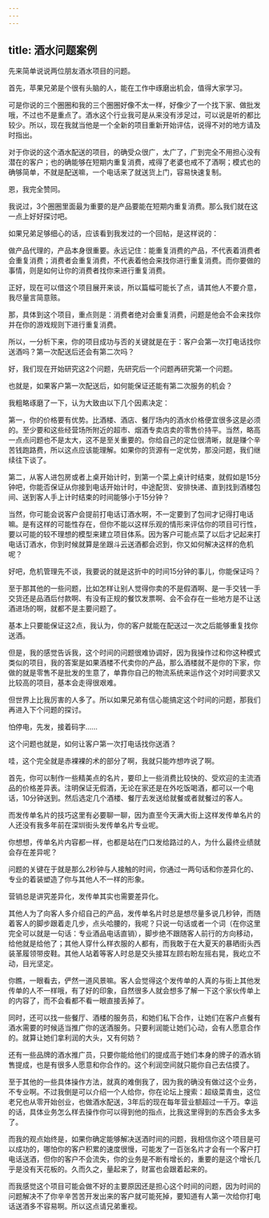 ```yaml
---
---
---
```

title: 酒水问题案例
---



先来简单说说两位朋友酒水项目的问题。

首先，苹果兄弟是个很有头脑的人，能在工作中琢磨出机会，值得大家学习。

可是你说的三个圈圈和我的三个圈圈好像不太一样，好像少了一个找下家、做批发哦，不过也不是重点了。酒水这个行业我可是从来没有涉足过，可以说是听的都比较少。所以，现在我就当他是一个全新的项目重新开始评估，说得不对的地方请及时指出。

对于你说的这个酒水配送的项目，的确受众很广，太广了，广到完全不用担心没有潜在的客户；也的确能够在短期内重复消费，戒得了老婆也戒不了酒啊；模式也的确够简单，不就是配送嘛，一个电话来了就送货上门，容易快速复制。

恩，我完全赞同。

我说过，3个圈圈里面最为重要的是产品要能在短期内重复消费。那么我们就在这一点上好好探讨吧。

如果兄弟足够细心的话，应该看到我发过的一个回帖，是这样说的：

做产品代理的，产品本身很重要。永远记住：能重复消费的产品，不代表着消费者会重复消费；消费者会重复消费，不代表着他会来找你进行重复消费。而你要做的事情，则是如何让你的消费者找你来进行重复消费。

正好，现在可以借这个项目展开来谈，所以篇幅可能长了点，请其他人不要介意，我尽量言简意赅。

那，具体到这个项目，重点则是：消费者绝对会重复消费，问题是他会不会来找你并在你的游戏规则下进行重复消费。

所以，一分析下来，你的项目成功与否的关键就是在于：客户会第一次打电话找你送酒吗？第一次配送后还会有第二次吗？

好，我们现在开始研究这2个问题，先研究后一个问题再研究第一个问题。

也就是，如果客户第一次配送后，如何能保证还能有第二次服务的机会？

我粗略琢磨了一下，认为大致由以下几个因素决定：

第一，你的价格要有优势。比酒楼、酒店、餐厅场内的酒水价格便宜很多这是必须的。至少要和这些经营场所附近的超市、烟酒专卖店卖的零售价持平。当然，略高一点点问题也不是太大，这不是至关重要的。你给自己的定位很清晰，就是赚个辛苦钱跑路费，所以这点应该能理解。如果你的货源有一定优势，那没问题，我们继续往下谈了。

第二，从客人进包房或者上桌开始计时，到第一个菜上桌计时结束，就假如是15分钟吧，你能否保证从你接到电话开始计时，中途配货、安排快递、直到找到酒楼包间、送到客人手上计时结束的时间能够小于15分钟？

当然，你可能会说客户会提前打电话订酒水啊，不一定要到了包间才记得打电话嘛。是有这样的可能性存在，但你不能以这样乐观的情形来评估你的项目可行性，要以可能的较不理想的模型来建立项目体系。因为客户可能点菜了以后才记起来打电话订酒水，你到时候就算是坐跟斗云送酒都会迟到，你又如何解决这样的危机呢？

好吧，危机管理先不谈，我要说的就是这折中的时间15分钟的事儿，你能保证吗？

至于那其他的一些问题，比如怎样让别人觉得你卖的不是假酒啊、是一手交钱一手交货还是品酒后付款啊、有没有正规的餐饮发票啊、会不会存在一些地方是不让送酒进场的啊，就都不是主要问题了。

基本上只要能保证这2点，我认为，你的客户就能在配送过一次之后能够重复找你送酒。

但是，我的感觉告诉我，这个时间的问题很难协调好，因为我操作过和你这种模式类似的项目，我的答案是如果酒楼不代卖你的产品，那么酒楼就不是你的下家，你做的就是零售不是批发的生意了，单靠你自己的物流系统来运作这个对时间要求又比较高的项目，基本会走得很艰难。

但世界上比我厉害的人多了。所以如果兄弟有信心能搞定这个时间的问题，那我们再进入下个问题的探讨。

怕停电，先发，接着码字……

这个问题也就是，如何让客户第一次打电话找你送酒？

哇，这个完全就是赤裸裸的术的部分了啊，我就只能咋想咋说了啊。

首先，你可以制作一些精美点的名片，要印上一些消费比较快的、受欢迎的主流酒品的价格差异表。注明保证无假酒，无论在家还是在外吃饭喝酒，都可以一个电话，10分钟送到。然后选定几个酒楼、餐厅去发送给就餐或者就餐过的客人。

而发传单名片的技巧这里有必要聊一聊，因为直至今天满大街上这样发传单名片的人还没有我多年前在深圳街头发传单名片专业呢。

你想想，传单名片内容都一样，也都是站在门口发给路过的人，为什么最终业绩就会存在差异呢？

问题的关键在于就是那么2秒钟与人接触的时间，你通过一两句话和你差异化的、专业的着装塑造了你与其他人不一样的形象。

营销总是讲究差异化，发传单其实也需要差异化。

其他人为了向客人多介绍自己的产品，发传单名片时总是想尽量多说几秒钟，而随着客人的脚步跟着走几步，点头哈腰的，我呢？只说一句话或者一个词（在你这里完全可以就是一句话：专业酒品电话直销），脚步绝不跟随客人前行的方向移动，给他就是给他了；其他人穿什么样衣服的人都有，而我敢于在大夏天的暴晒街头西装革履领带皮鞋。其他人站着等客人时总是交头接耳左顾右盼左摇右晃，我屹立不动，目光坚定。

你瞧，一眼看去，俨然一道风景嘛。客人会觉得这个发传单的人真的与街上其他发传单的人不一样哦，有了好的印象，自然很多人就会想多了解一下这个家伙传单上的内容了，而不会看都不看一眼直接丢掉了。

同时，还可以找一些餐厅、酒楼的服务员，和她们私下合作，让她们在客户点餐有酒水需要的时候适当推广你的送酒服务。只要利润能让她们心动，会有人愿意合作的。就算让她们拿利润的大头，又有何妨？

还有一些品牌的酒水推广员，只要你能给他们的提成高于她们本身的牌子的酒水销售提成，也是有很多人愿意和你合作的。这个利润空间就只能你自己去估摸了。

至于其他的一些具体操作方法，就真的难倒我了，因为我的确没有做过这个业务，不专业啊。不过我倒是可以介绍一个人给你，你在论坛上搜索：超级菜青虫，这位老兄也从零开始创业，也做酒水配送，3年后的现在每年营业额超过一千万。幸运的话，具体业务怎么样去操作你可以得到他的指点，比我这里得到的东西会多太多了。

而我的观点始终是，如果你确定能够解决送酒时间的问题，我相信你这个项目是可以成功的，哪怕你的客户积累的速度很慢，可能发了一百张名片才会有一个客户打电话送酒，但你的客户不会流失，你的业务是不断有增长的，重要的是这个增长几乎是没有天花板的。久而久之，量起来了，财富也会跟着起来的。

而我感觉这个项目可能会做不好的主要原因还是担心这个时间的问题，因为时间的问题解决不了你辛辛苦苦开发出来的客户就可能死掉，要知道有人第一次给你打电话送酒多不容易啊。所以这点请兄弟重视。